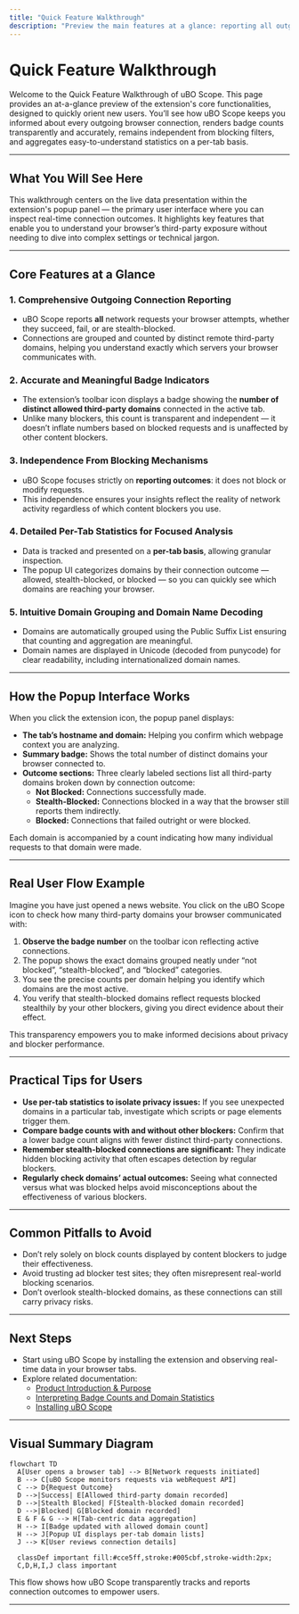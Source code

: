 ```yaml
---
title: "Quick Feature Walkthrough"
description: "Preview the main features at a glance: reporting all outgoing connections, accurate badge indicators, independence from blocking mechanisms, and easy per-tab statistics. Perfect for orienting new users rapidly."
---
```


# Quick Feature Walkthrough

Welcome to the Quick Feature Walkthrough of uBO Scope. This page provides an at-a-glance preview of the extension's core functionalities, designed to quickly orient new users. You’ll see how uBO Scope keeps you informed about every outgoing browser connection, renders badge counts transparently and accurately, remains independent from blocking filters, and aggregates easy-to-understand statistics on a per-tab basis.

---

## What You Will See Here

This walkthrough centers on the live data presentation within the extension's popup panel — the primary user interface where you can inspect real-time connection outcomes. It highlights key features that enable you to understand your browser’s third-party exposure without needing to dive into complex settings or technical jargon.

---

## Core Features at a Glance

### 1. Comprehensive Outgoing Connection Reporting
- uBO Scope reports **all** network requests your browser attempts, whether they succeed, fail, or are stealth-blocked.
- Connections are grouped and counted by distinct remote third-party domains, helping you understand exactly which servers your browser communicates with.

### 2. Accurate and Meaningful Badge Indicators
- The extension’s toolbar icon displays a badge showing the **number of distinct allowed third-party domains** connected in the active tab.
- Unlike many blockers, this count is transparent and independent — it doesn’t inflate numbers based on blocked requests and is unaffected by other content blockers.

### 3. Independence From Blocking Mechanisms
- uBO Scope focuses strictly on **reporting outcomes**: it does not block or modify requests.
- This independence ensures your insights reflect the reality of network activity regardless of which content blockers you use.

### 4. Detailed Per-Tab Statistics for Focused Analysis
- Data is tracked and presented on a **per-tab basis**, allowing granular inspection.
- The popup UI categorizes domains by their connection outcome — allowed, stealth-blocked, or blocked — so you can quickly see which domains are reaching your browser.

### 5. Intuitive Domain Grouping and Domain Name Decoding
- Domains are automatically grouped using the Public Suffix List ensuring that counting and aggregation are meaningful.
- Domain names are displayed in Unicode (decoded from punycode) for clear readability, including internationalized domain names.

---

## How the Popup Interface Works

When you click the extension icon, the popup panel displays:  

- **The tab’s hostname and domain:** Helping you confirm which webpage context you are analyzing.
- **Summary badge:** Shows the total number of distinct domains your browser connected to.
- **Outcome sections:** Three clearly labeled sections list all third-party domains broken down by connection outcome:
  - **Not Blocked:** Connections successfully made.
  - **Stealth-Blocked:** Connections blocked in a way that the browser still reports them indirectly.
  - **Blocked:** Connections that failed outright or were blocked.

Each domain is accompanied by a count indicating how many individual requests to that domain were made.

---

## Real User Flow Example

Imagine you have just opened a news website. You click on the uBO Scope icon to check how many third-party domains your browser communicated with:

1. **Observe the badge number** on the toolbar icon reflecting active connections.
2. The popup shows the exact domains grouped neatly under “not blocked”, “stealth-blocked”, and “blocked” categories.
3. You see the precise counts per domain helping you identify which domains are the most active.
4. You verify that stealth-blocked domains reflect requests blocked stealthily by your other blockers, giving you direct evidence about their effect.

This transparency empowers you to make informed decisions about privacy and blocker performance.

---

## Practical Tips for Users

- **Use per-tab statistics to isolate privacy issues:** If you see unexpected domains in a particular tab, investigate which scripts or page elements trigger them.
- **Compare badge counts with and without other blockers:** Confirm that a lower badge count aligns with fewer distinct third-party connections.
- **Remember stealth-blocked connections are significant:** They indicate hidden blocking activity that often escapes detection by regular blockers.
- **Regularly check domains’ actual outcomes:** Seeing what connected versus what was blocked helps avoid misconceptions about the effectiveness of various blockers.

---

## Common Pitfalls to Avoid

- Don’t rely solely on block counts displayed by content blockers to judge their effectiveness.
- Avoid trusting ad blocker test sites; they often misrepresent real-world blocking scenarios.
- Don’t overlook stealth-blocked domains, as these connections can still carry privacy risks.

---

## Next Steps

- Start using uBO Scope by installing the extension and observing real-time data in your browser tabs.
- Explore related documentation:
  - [Product Introduction & Purpose](../about-ubo-scope/introduction-and-purpose)
  - [Interpreting Badge Counts and Domain Statistics](../../guides/analyzing-network-connections/interpreting-badge-and-popup-stats)
  - [Installing uBO Scope](../../guides/getting-started/installing-ubo-scope)


---

## Visual Summary Diagram

```mermaid
flowchart TD
  A[User opens a browser tab] --> B[Network requests initiated]
  B --> C[uBO Scope monitors requests via webRequest API]
  C --> D{Request Outcome}
  D -->|Success| E[Allowed third-party domain recorded]
  D -->|Stealth Blocked| F[Stealth-blocked domain recorded]
  D -->|Blocked| G[Blocked domain recorded]
  E & F & G --> H[Tab-centric data aggregation]
  H --> I[Badge updated with allowed domain count]
  H --> J[Popup UI displays per-tab domain lists]
  J --> K[User reviews connection details]

  classDef important fill:#cce5ff,stroke:#005cbf,stroke-width:2px;
  C,D,H,I,J class important
```

This flow shows how uBO Scope transparently tracks and reports connection outcomes to empower users.

---